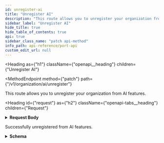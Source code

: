 ```yaml
---
id: unregister-ai
title: "Unregister AI"
description: "This route allows you to unregister your organization from AI features."
sidebar_label: "Unregister AI"
hide_title: true
hide_table_of_contents: true
api: true
sidebar_class_name: "patch api-method"
info_path: api-reference/port-api
custom_edit_url: null
---
```



<Heading
  as={"h1"}
  className={"openapi__heading"}
  children={"Unregister AI"}
>
</Heading>

<MethodEndpoint
  method={"patch"}
  path={"/v1/organization/ai/unregister"}
>
</MethodEndpoint>

This route allows you to unregister your organization from AI features.

<Heading
  id={"request"}
  as={"h2"}
  className={"openapi-tabs__heading"}
  children={"Request"}
>
</Heading>

<MimeTabs>
<TabItem label={"application/json"} value={"application/json"}>
<SchemaTabs>
<TabItem label={"Schema"} value={"Schema"}>
<details style={{}} className={"openapi-markdown__details"}>
<summary style={{}}>
<strong>Request Body</strong>
</summary>
<div style={{"textAlign":"left","marginLeft":"1rem"}}>
Empty object required
</div>
</details>
</TabItem>
<TabItem label={"Example"} value={"Example"}>
<ResponseSamples
  responseExample={`{}`}
  language={"json"}
>
</ResponseSamples>
</TabItem>
</SchemaTabs>
</TabItem>
</MimeTabs>

<div>
<ApiTabs>
<TabItem label={"200"} value={"200"}>
<div>

Successfully unregistered from AI features.

</div>
<div>
<MimeTabs className={"openapi-tabs__mime"}>
<TabItem label={"application/json"} value={"application/json"}>
<SchemaTabs className={"openapi-tabs__schema"}>
<TabItem label={"Schema"} value={"Schema"}>
<details style={{}} className={"openapi-markdown__details response"}>
<summary style={{}} className={"openapi-markdown__details-summary-response"}>
<strong>Schema</strong>
</summary>
<div style={{"textAlign":"left","marginLeft":"1rem"}}>
<SchemaItem
  collapsible={false}
  name={"ok"}
  required={true}
  schemaName={"boolean"}
  qualifierMessage={"**Possible values:** [`true`]"}
  schema={{"type":"boolean","enum":[true]}}
>
</SchemaItem>
</div>
</details>
</TabItem>
<TabItem label={"Example"} value={"Example"}>
<ResponseSamples
  responseExample={`{
  "ok": true
}`}
  language={"json"}
>
</ResponseSamples>
</TabItem>
</SchemaTabs>
</TabItem>
</MimeTabs>
</div>
</TabItem>
</ApiTabs>
</div> 
